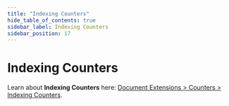 ```yaml
---
title: "Indexing Counters"
hide_table_of_contents: true
sidebar_label: Indexing Counters
sidebar_position: 17
---
```



# Indexing Counters
<Admonition type="info" title="">

Learn about **Indexing Counters** here: [Document Extensions &gt; Counters &gt; Indexing Counters](../document-extensions/counters/indexing.mdx).  

</Admonition>

